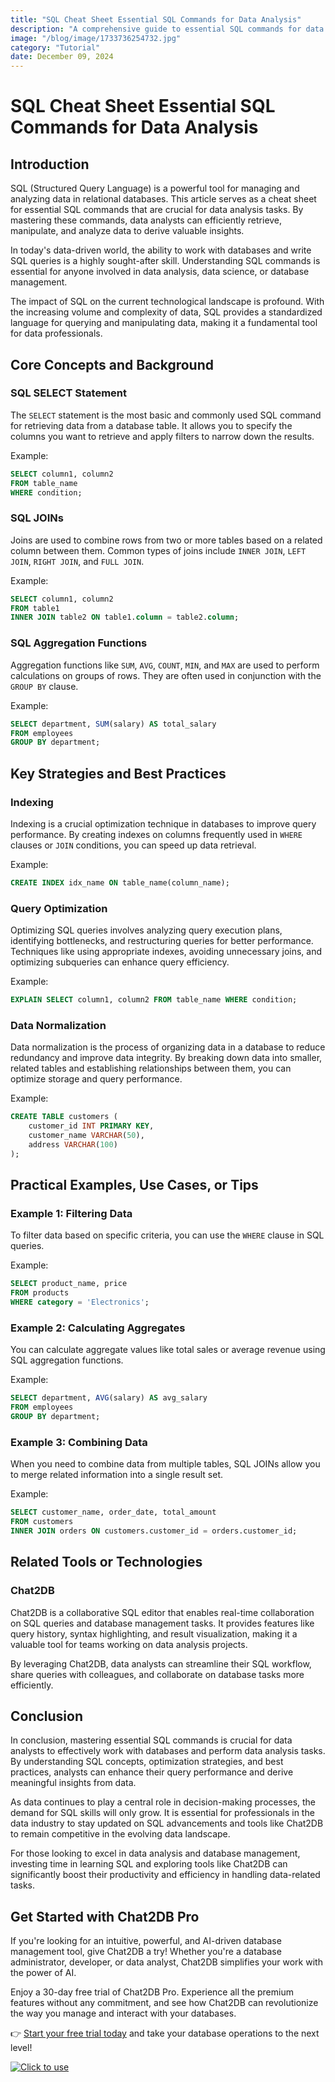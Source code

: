 ```yaml
---
title: "SQL Cheat Sheet Essential SQL Commands for Data Analysis"
description: "A comprehensive guide to essential SQL commands for data analysis, covering key concepts, strategies, practical examples, and tools."
image: "/blog/image/1733736254732.jpg"
category: "Tutorial"
date: December 09, 2024
---
```


# SQL Cheat Sheet Essential SQL Commands for Data Analysis

## Introduction

SQL (Structured Query Language) is a powerful tool for managing and analyzing data in relational databases. This article serves as a cheat sheet for essential SQL commands that are crucial for data analysis tasks. By mastering these commands, data analysts can efficiently retrieve, manipulate, and analyze data to derive valuable insights.

In today's data-driven world, the ability to work with databases and write SQL queries is a highly sought-after skill. Understanding SQL commands is essential for anyone involved in data analysis, data science, or database management.

The impact of SQL on the current technological landscape is profound. With the increasing volume and complexity of data, SQL provides a standardized language for querying and manipulating data, making it a fundamental tool for data professionals.

## Core Concepts and Background

### SQL SELECT Statement

The `SELECT` statement is the most basic and commonly used SQL command for retrieving data from a database table. It allows you to specify the columns you want to retrieve and apply filters to narrow down the results.

Example:
```sql
SELECT column1, column2
FROM table_name
WHERE condition;
```

### SQL JOINs

Joins are used to combine rows from two or more tables based on a related column between them. Common types of joins include `INNER JOIN`, `LEFT JOIN`, `RIGHT JOIN`, and `FULL JOIN`.

Example:
```sql
SELECT column1, column2
FROM table1
INNER JOIN table2 ON table1.column = table2.column;
```

### SQL Aggregation Functions

Aggregation functions like `SUM`, `AVG`, `COUNT`, `MIN`, and `MAX` are used to perform calculations on groups of rows. They are often used in conjunction with the `GROUP BY` clause.

Example:
```sql
SELECT department, SUM(salary) AS total_salary
FROM employees
GROUP BY department;
```

## Key Strategies and Best Practices

### Indexing

Indexing is a crucial optimization technique in databases to improve query performance. By creating indexes on columns frequently used in `WHERE` clauses or `JOIN` conditions, you can speed up data retrieval.

Example:
```sql
CREATE INDEX idx_name ON table_name(column_name);
```

### Query Optimization

Optimizing SQL queries involves analyzing query execution plans, identifying bottlenecks, and restructuring queries for better performance. Techniques like using appropriate indexes, avoiding unnecessary joins, and optimizing subqueries can enhance query efficiency.

Example:
```sql
EXPLAIN SELECT column1, column2 FROM table_name WHERE condition;
```

### Data Normalization

Data normalization is the process of organizing data in a database to reduce redundancy and improve data integrity. By breaking down data into smaller, related tables and establishing relationships between them, you can optimize storage and query performance.

Example:
```sql
CREATE TABLE customers (
    customer_id INT PRIMARY KEY,
    customer_name VARCHAR(50),
    address VARCHAR(100)
);
```

## Practical Examples, Use Cases, or Tips

### Example 1: Filtering Data

To filter data based on specific criteria, you can use the `WHERE` clause in SQL queries.

Example:
```sql
SELECT product_name, price
FROM products
WHERE category = 'Electronics';
```

### Example 2: Calculating Aggregates

You can calculate aggregate values like total sales or average revenue using SQL aggregation functions.

Example:
```sql
SELECT department, AVG(salary) AS avg_salary
FROM employees
GROUP BY department;
```

### Example 3: Combining Data

When you need to combine data from multiple tables, SQL JOINs allow you to merge related information into a single result set.

Example:
```sql
SELECT customer_name, order_date, total_amount
FROM customers
INNER JOIN orders ON customers.customer_id = orders.customer_id;
```

## Related Tools or Technologies

### Chat2DB

Chat2DB is a collaborative SQL editor that enables real-time collaboration on SQL queries and database management tasks. It provides features like query history, syntax highlighting, and result visualization, making it a valuable tool for teams working on data analysis projects.

By leveraging Chat2DB, data analysts can streamline their SQL workflow, share queries with colleagues, and collaborate on database tasks more efficiently.

## Conclusion

In conclusion, mastering essential SQL commands is crucial for data analysts to effectively work with databases and perform data analysis tasks. By understanding SQL concepts, optimization strategies, and best practices, analysts can enhance their query performance and derive meaningful insights from data.

As data continues to play a central role in decision-making processes, the demand for SQL skills will only grow. It is essential for professionals in the data industry to stay updated on SQL advancements and tools like Chat2DB to remain competitive in the evolving data landscape.

For those looking to excel in data analysis and database management, investing time in learning SQL and exploring tools like Chat2DB can significantly boost their productivity and efficiency in handling data-related tasks.

## Get Started with Chat2DB Pro

If you're looking for an intuitive, powerful, and AI-driven database management tool, give Chat2DB a try! Whether you're a database administrator, developer, or data analyst, Chat2DB simplifies your work with the power of AI.

Enjoy a 30-day free trial of Chat2DB Pro. Experience all the premium features without any commitment, and see how Chat2DB can revolutionize the way you manage and interact with your databases.

👉 [Start your free trial today](https://chat2db.ai/pricing) and take your database operations to the next level!


[![Click to use](/image/blog/bg/chat2db.jpg)](https://chat2db.ai/)
